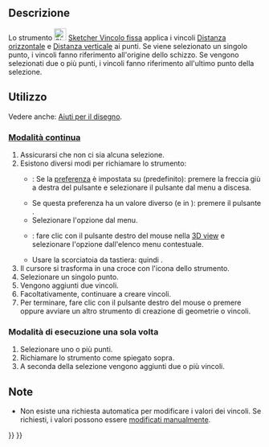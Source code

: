 <languages/>

{{Docnav/it
|[[Sketcher_ConstrainAngle/it|Angolo]]
|[[Sketcher_ConstrainCoincidentUnified/it|Coincidente (unificato)]]
|[[Sketcher_Workbench/it|Sketcher]]
|IconL=Sketcher_ConstrainAngle.svg
|IconR=Sketcher_ConstrainCoincidentUnified.svg‎
|IconC=Workbench_Sketcher.svg
}}

{{GuiCommand/it
|Name=Sketcher ConstrainLock
|Name/it=Sketcher Vincolo fissa
|MenuLocation=Schizzo → Vincoli Sketcher → Vincolo fissa
|Workbenches=[[Sketcher_Workbench/it|Sketcher]]
|Shortcut={{KEY|K}} {{KEY|L}}
|SeeAlso=[[Sketcher_ConstrainBlock/it|Sketcher Vincolo blocca]]
}}

<span id="Description"></span>
==Descrizione==

Lo strumento [[Image:Sketcher_ConstrainLock.svg|24px]] [[Sketcher_ConstrainLock/it|Sketcher Vincolo fissa]] applica i vincoli [[Sketcher_ConstrainDistanceX/it|Distanza orizzontale]] e [[Sketcher_ConstrainDistanceY/it|Distanza verticale]] ai punti. Se viene selezionato un singolo punto, i vincoli fanno riferimento all'origine dello schizzo. Se vengono selezionati due o più punti, i vincoli fanno riferimento all'ultimo punto della selezione.

<span id="Usage"></span>
==Utilizzo==

Vedere anche: [[Sketcher_Workbench/it#Drawing_aids|Aiuti per il disegno]].

<span id="Continue_mode"></span>
===[[Sketcher_Workbench/it#Continue_modes|Modalità continua]]===

# Assicurarsi che non ci sia alcuna selezione.
# Esistono diversi modi per richiamare lo strumento:
#* {{Version/it|1.0}}: Se la [[Sketcher_Preferences/it#General|preferenza]] {{MenuCommand|Vincoli dimensionali}} è impostata su {{Value|Strumento singolo}} (predefinito): premere la freccia giù a destra del pulsante {{Button|[[Image:Sketcher_Dimension.svg||x16px]][[Image:Toolbar_flyout_arrow.svg|x16px]]}} e selezionare il pulsante {{MenuCommand|[[Image:Sketcher_ConstrainLock.svg|16px]] Vincolo fissa}} dal menu a discesa.
#* Se questa preferenza ha un valore diverso (e in {{VersionMinus/it|0.21}}): premere il pulsante {{Button|[[Image:Sketcher_ConstrainLock.svg|16px]] [[Sketcher_ConstrainLock/it|Vincolo fissa]]}}.
#* Selezionare l'opzione {{MenuCommand|Schizzo → Vincoli Sketcher → [[Image:Sketcher_ConstrainLock.svg|16px]] Vincolo fissa}} dal menu.
#* {{Version/it|1.0}}: fare clic con il pulsante destro del mouse nella [[3D_view/it|3D view]] e selezionare l'opzione {{MenuCommand|Dimensione → [[Image:Sketcher_ConstrainLock.svg|16px]] Vincolo fissa}} dall'elenco menu contestuale.
#* Usare la scorciatoia da tastiera: {{KEY|K}} quindi {{KEY|L}}.
# Il cursore si trasforma in una croce con l'icona dello strumento.
# Selezionare un singolo punto.
# Vengono aggiunti due vincoli.
# Facoltativamente, continuare a creare vincoli.
# Per terminare, fare clic con il pulsante destro del mouse o premere {{KEY|Esc}} oppure avviare un altro strumento di creazione di geometrie o vincoli.

<span id="Run-once_mode"></span>
===Modalità di esecuzione una sola volta===

# Selezionare uno o più punti.
# Richiamare lo strumento come spiegato sopra.
# A seconda della selezione vengono aggiunti due o più vincoli.

<span id="Notes"></span>
==Note==

* Non esiste una richiesta automatica per modificare i valori dei vincoli. Se richiesti, i valori possono essere [[Sketcher_Workbench/it#Edit_constraints|modificati manualmente]].


{{Docnav/it
|[[Sketcher_ConstrainAngle/it|Angolo]]
|[[Sketcher_ConstrainCoincidentUnified/it|Coincidente (unificato)]]
|[[Sketcher_Workbench/it|Sketcher]]
|IconL=Sketcher_ConstrainAngle.svg
|IconR=Sketcher_ConstrainCoincidentUnified.svg‎
|IconC=Workbench_Sketcher.svg
}}

{{Sketcher_Tools_navi{{#translation:}}}}
{{Userdocnavi{{#translation:}}}}